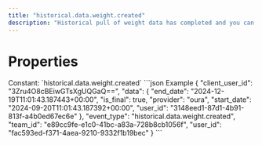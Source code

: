```yaml
---
title: "historical.data.weight.created"
description: "Historical pull of weight data has completed and you can now pull data for this resource."
---
```

# Properties
<ResponseField name="event_type" type="const string" required="true">
Constant: `historical.data.weight.created`
</ResponseField>
<ResponseField name="team_id" type="string" required="true">
</ResponseField>
<ResponseField name="user_id" type="string" required="true">
</ResponseField>
<ResponseField name="client_user_id" type="string" required="true">
</ResponseField>
<ResponseField name="data" type="HistoricalDataCreated" required="true">
<Expandable title="HistoricalDataCreated" defaultOpen="true">
<ResponseField name="user_id" type="string" required="true">
</ResponseField>
<ResponseField name="start_date" type="string" required="true">
</ResponseField>
<ResponseField name="end_date" type="string" required="true">
</ResponseField>
<ResponseField name="is_final" type="boolean" required="true">
</ResponseField>
<ResponseField name="provider" type="string" required="true">
</ResponseField>
</Expandable>
</ResponseField>
<ResponseExample>
```json Example
{
  "client_user_id": "3Zru4O8cBEiwGTsXgUQGaQ==",
  "data": {
    "end_date": "2024-12-19T11:01:43.187443+00:00",
    "is_final": true,
    "provider": "oura",
    "start_date": "2024-09-20T11:01:43.187392+00:00",
    "user_id": "3148eed1-87d1-4b91-813f-a4b0ed67ec6e"
  },
  "event_type": "historical.data.weight.created",
  "team_id": "e89cc9fe-e1c0-41bc-a83a-728b8cb1056f",
  "user_id": "fac593ed-f371-4aea-9210-9332f1b19bec"
}
```
</ResponseExample>
